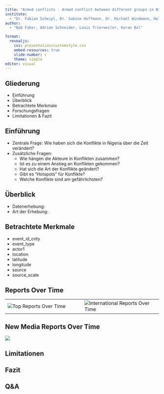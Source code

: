 ```yaml
---
title: "Armed conflicts - Armed conflict between different groups in Nigeria over time"
institute: 
  - "Dr. Fabian Scheipl, Dr. Sabine Hoffmann, Dr. Michael Windmann, Helen Alber"
author: 
  - "Bob Faber, Adrian Schneider, Louis Trierweiler, Karan Bal"

format:
  revealjs:
    css: presentation/customstyle.css
    embed-resources: true
    slide-number: c
    theme: simple
editor: visual
---
```


## Gliederung

-   Einführung
-   Überblick
-   Betrachtete Merkmale
-   Forschungsfragen
-   Limitationen & Fazit

## Einführung

-   Zentrale Frage: Wie haben sich die Konflikte in Nigeria über die Zeit verändert?
-   Zusätzliche Fragen:
    -   Wie hängen die Akteure in Konflikten zusammen?
    -   Ist es zu einem Anstieg an Konflikten gekommen?
    -   Hat sich die Art der Konflikte geändert?
    -   Gibt es "Hotspots" für Konflikte?
    -   Welche Konflikte sind am gefährlichsten?

## Überblick

-   Datenerhebung:
-   Art der Erhebung:

## Betrachtete Merkmale

-   event_id_cnty
-   event_type
-   actor1
-   location
-   latitude
-   longitude
-   source
-   source_scale

## Reports Over Time

::: {.wide-table .left-aligned-table}
|  |  |
|------------------------------------|------------------------------------|
| ![Top Reports Over Time](presentation/Reports_TopReports.png) | ![International Reports Over Time](presentation/Reports_InternationalReports.png) |
:::

## New Media Reports Over Time

![](presentation/Reports_NewMediaReports.png)

## Limitationen

## Fazit

## Q&A
